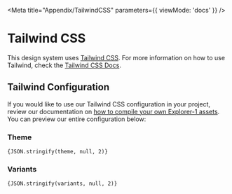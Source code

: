 
<Meta title="Appendix/TailwindCSS" parameters={{ viewMode: 'docs' }} />

# Tailwind CSS

This design system uses [Tailwind CSS](https://tailwindcss.com/). For more information on how to use Tailwind, check the [Tailwind CSS Docs](https://tailwindcss.com/docs).

## Tailwind Configuration

If you would like to use our Tailwind CSS configuration in your project, review our documentation on [how to compile your own Explorer-1 assets](https://github.com/nasa-jpl/explorer-1#compile-your-own-using-assets-a-la-carte). You can preview our entire configuration below:

### Theme

<code language="js">{JSON.stringify(theme, null, 2)}</code>

### Variants

<code language="json">{JSON.stringify(variants, null, 2)}</code>
